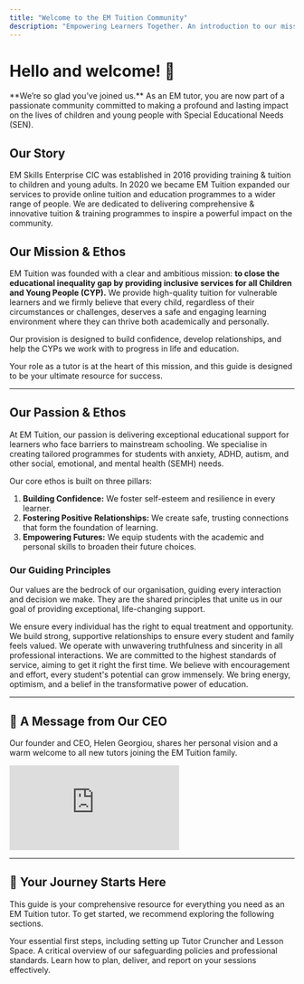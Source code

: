 ```yaml
---
title: "Welcome to the EM Tuition Community"
description: "Empowering Learners Together. An introduction to our mission, our values, and your role in changing lives."
---
```


# Hello and welcome! 👋

<Info>
  **We’re so glad you’ve joined us.** As an EM tutor, you are now part of a passionate community committed to making a profound and lasting impact on the lives of children and young people with Special Educational Needs (SEN).
</Info>

## Our Story
EM Skills Enterprise CIC was established in 2016 providing training & tuition to children and young adults. In 2020 we became EM Tuition expanded our services to provide online tuition and education programmes to a wider range of people. We are dedicated to delivering comprehensive & innovative tuition & training programmes to inspire a powerful impact on the community. 


## Our Mission & Ethos
EM Tuition was founded with a clear and ambitious mission: **to close the educational inequality gap by providing inclusive services for all Children and Young People (CYP).** We provide high-quality tuition for vulnerable learners and we firmly believe that every child, regardless of their circumstances or challenges, deserves a safe and engaging learning environment where they can thrive both academically and personally.

Our provision is designed to build confidence, develop relationships, and help the CYPs we work with to progress in life and education.

Your role as a tutor is at the heart of this mission, and this guide is designed to be your ultimate resource for success.

---

## Our Passion & Ethos

At EM Tuition, our passion is delivering exceptional educational support for learners who face barriers to mainstream schooling. We specialise in creating tailored programmes for students with anxiety, ADHD, autism, and other social, emotional, and mental health (SEMH) needs.

Our core ethos is built on three pillars:
1.  **Building Confidence:** We foster self-esteem and resilience in every learner.
2.  **Fostering Positive Relationships:** We create safe, trusting connections that form the foundation of learning.
3.  **Empowering Futures:** We equip students with the academic and personal skills to broaden their future choices.

### Our Guiding Principles

Our values are the bedrock of our organisation, guiding every interaction and decision we make. They are the shared principles that unite us in our goal of providing exceptional, life-changing support.

<CardGroup cols={2}>
  <Card title="Equality" icon="universal-access">
    We ensure every individual has the right to equal treatment and opportunity.
  </Card>
  <Card title="Personal Touch" icon="hand-holding-heart">
    We build strong, supportive relationships to ensure every student and family feels valued.
  </Card>
  <Card title="Honesty & Integrity" icon="shield-check">
    We operate with unwavering truthfulness and sincerity in all professional interactions.
  </Card>
  <Card title="Quality" icon="gem">
    We are committed to the highest standards of service, aiming to get it right the first time.
  </Card>
  <Card title="Growth Mindset" icon="brain">
    We believe with encouragement and effort, every student's potential can grow immensely.
  </Card>
  <Card title="Passion & Positivity" icon="fire">
     We bring energy, optimism, and a belief in the transformative power of education.
  </Card>
</CardGroup>

---

## 🎥 A Message from Our CEO

Our founder and CEO, Helen Georgiou, shares her personal vision and a warm welcome to all new tutors joining the EM Tuition family.

<div style={{ position: 'relative', paddingBottom: '56.25%', height: 0 }}>
  <iframe 
    src="https://www.youtube.com/embed/ZJvQKhTq9Ys?si=lfqNc50xet0hmIt7" 
    title="YouTube video player" 
    frameborder="0" 
    allow="accelerometer; autoplay; clipboard-write; encrypted-media; gyroscope; picture-in-picture; web-share" 
    referrerpolicy="strict-origin-when-cross-origin" 
    allowfullscreen
    style={{ position: 'absolute', top: 0, left: 0, width: '100%', height: '100%', borderRadius: '8px' }}>
  </iframe>
</div>

---

## 🌱 Your Journey Starts Here

This guide is your comprehensive resource for everything you need as an EM Tuition tutor. To get started, we recommend exploring the following sections.

<CardGroup>
  <Card title="Onboarding & Setup" href="/getting-started/onboarding" icon="rocket">
    Your essential first steps, including setting up Tutor Cruncher and Lesson Space.
  </Card>
  <Card title="Safeguarding & Conduct" href="/safeguarding/introduction" icon="shield-halved">
    A critical overview of our safeguarding policies and professional standards.
  </Card>
  <Card title="The Tutoring Lifecycle" href="/tutoring/planning" icon="person-chalkboard">
    Learn how to plan, deliver, and report on your sessions effectively.
  </Card>
</CardGroup>
